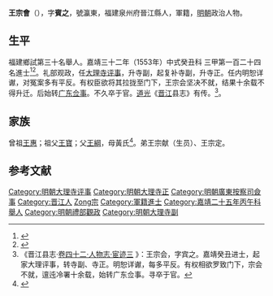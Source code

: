 {{Otheruses|other=名为王宾之的其他人物|王宾之}}
{{明清人物信息框
| 姓名 = 王宗會
| 原名 =
| 圖片名稱= 
| 圖片大小 =
| 圖片說明 = 
| 最高職務 =
| 國家 = 大明 
| 爵位 =
| 籍貫 = 福建泉州府晉江縣
| 族裔 = 
| 字號 = 
| 諡號 =
| 出生日期 = 丁丑八月二十七日
| 出生地點 = <!---福建泉州府晉江縣--->
| 逝世日期 = 卒年不詳 
| 逝世地點 =
| 墓葬 =
| 配偶 = 娶廖氏，封孺人
| 親屬 = （子）應鰲、應星、應嶽
| 出身 =
* 嘉靖二十五年丙午科舉人
* 嘉靖三十二年癸丑科同進士出身
| 經歷 =
| 著作 =  
}}
'''王宗會'''（{{bd|？||？|catIdx=}}），字'''賓之'''，號瀛東，福建泉州府晉江縣人，軍籍，[[明朝|明朝]]政治人物。

== 生平 ==
福建鄉試第三十名舉人。嘉靖三十二年（1553年）中式癸丑科<!---會試第六十名--->三甲第一百二十四名進士<ref>{{Cite book|title=《皇明贡举考》卷五|author=[[张朝瑞|张朝瑞]]|publisher=《续修四库全书》史部第828册|year=|isbn=|location=|pages=}}</ref><ref>{{Cite book|title=贡举志五种 上|author=鲁小俊，江俊伟著|publisher=武汉大学出版社|year=2009|isbn=978-7-307-07043-1|location=武汉|pages=}}</ref>。礼部观政，任[[大理寺|大理寺]][[评事|评事]]，升寺副，起复补寺副，升寺正。任内明恕详谳，对冤案多有平反。有权臣欲将其拉拢至门下，王宗会坚决不就，结果十余载不得升迁。后始转[[广东|广东]][[佥事|佥事]]。不久卒于官。[[道光|道光]]《[[晋江|晋江]]县志》有传。<ref>《晋江县志·[http://www.fjsq.gov.cn/ShowText.asp?ToBook=6043&index=49& 卷四十二·人物志·宦迹三] {{Wayback|url=http://www.fjsq.gov.cn/ShowText.asp?ToBook=6043&index=49& |date=20160304103622 }}》：王宗会，字宾之。嘉靖癸丑进士，起家大理评事，转寺副、寺正。明恕详谳，每多平反。有权相欲罗致门下，宗会不就，邅迍冷署十余载，始转广东佥事。寻卒于官。</ref>。

== 家族 ==
曾祖[[王惠|王惠]]；祖父[[王寶|王寶]]；父[[王綱|王綱]]，母黃氏<ref>{{Cite book|title=天一阁藏明代科举录选刊 登科录 点校本|author=龚延明主编|publisher=宁波出版社|year=2016|isbn=978-7-5526-2320-8|location=宁波|pages=|quote=《天一閣藏明代科舉錄選刊.登科錄》之《嘉靖三十二年癸丑科登科錄》}}</ref>。弟王宗献（生员）、王宗定。

==参考文献==
{{reflist}}

{{嘉靖三十二年癸丑科殿試金榜}}

{{DEFAULTSORT:Wang王}}
[[Category:明朝大理寺评事|Category:明朝大理寺评事]]
[[Category:明朝大理寺正|Category:明朝大理寺正]]
[[Category:明朝廣東按察司僉事|Category:明朝廣東按察司僉事]]
[[Category:晋江人|Category:晋江人]]
[[Category:王姓|Zong宗]]
[[Category:軍籍進士|Category:軍籍進士]]
[[Category:嘉靖二十五年丙午科舉人|Category:嘉靖二十五年丙午科舉人]]
[[Category:明朝禮部觀政|Category:明朝禮部觀政]]
[[Category:明朝大理寺副|Category:明朝大理寺副]]


{{明朝人物小作品}}